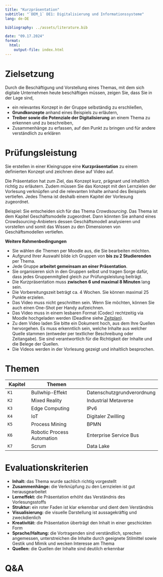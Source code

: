 ```yaml
---
title: "Kurzpräsentation"
subtitle: "`DEM_1` DE1: Digitalisierung und Informationssysteme"
lang: de-DE

bibliography: ../assets/literature.bib

date: "09.17.2024"
format: 
  html:
    output-file: index.html
---
```


# Zielsetzung {visibility="hidden"}

Durch die Beschäftigung und Vorstellung eines Themas, mit dem sich digitale Unternehmen heute beschäftigen müssen, zeigen Sie, dass Sie in der Lage sind,

::: incremental
- ein relevantes Konzept in der Gruppe selbständig zu erschließen,
- **Grundkonzepte** anhand eines Beispiels zu erläutern,
- **Treiber sowie die Potenziale der Digitalisierung** an einem Thema zu erkennen und zu beschreiben,
- Zusammenhänge zu erfassen, auf den Punkt zu bringen und für andere verständlich zu erklären
:::

# Prüfungsleistung

Sie erstellen in einer Kleingruppe eine **Kurzpräsentation** zu einem definierten Konzept und zeichnen diese auf Video auf.

Die Präsentation hat zum Ziel, das Konzept kurz, prägnant und inhaltlich richtig zu erläutern. Zudem müssen Sie das Konzept mit den Lernzielen der Vorlesung verknüpfen und die relevanten Inhalte anhand des Beispiels vertiefen. Jedes Thema ist deshalb einem Kapitel der Vorlesung zugeordnet.

::: small
Beispiel: Sie entscheiden sich für das Thema *Crowdsourcing*. Das Thema ist dem Kapitel Geschäftsmodelle zugeordnet. Dann könnten Sie anhand eines Crowdsourcing-Anbieters dessen Geschäftsmodell analysieren und vorstellen und somit das Wissen zu den Dimensionen von Geschäftsmodellen vertiefen.
:::

**Weitere Rahmenbedingungen**

- Sie wählen die Themen per Moodle aus, die Sie bearbeiten möchten.
- Aufgrund Ihrer Auswahl bilde ich Gruppen von **bis zu 2 Studierenden** per Thema.
- Jede Gruppe **arbeitet gemeinsam an einer Präsentation**. 
- Sie organisieren sich in den Gruppen selbst und tragen Sorge dafür, dass jedes Gruppenmitglied gleich zur Prüfungsleistung beiträgt.
- Die Kurzpräsentation muss **zwischen 6 und maximal 8 Minuten** lang sein.
- Die Vorbereitungszeit beträgt ca. 4 Wochen. Sie können maximal 25 Punkte erzielen.
- Das Video muss nicht geschnitten sein. Wenn Sie möchten, können Sie auch einen One-Shot per Handy aufzeichnen.
- Das Video muss in einem lesbaren Format (Codec) rechtzeitig via Moodle hochgeladen werden (Deadline siehe [Zeitplan](../admin/#zeitplan)).
- Zu dem Video laden Sie bitte ein Dokument hoch, aus dem Ihre Quellen hervorgehen. Es muss erkenntlich sein, welche Inhalte aus welcher Quelle stammen (entweder per textlicher Beschreibung oder Zeitangabe). Sie sind verantwortlich für die Richtigkeit der Inhalte und die Belege der Quellen.
- Die Videos werden in der Vorlesung gezeigt und inhaltlich besprochen.

# Themen

:::column-page-right

| **Kapitel** | **Themen**                      |                               |
|-------------|---------------------------------|-------------------------------|
| `K1`        | Bullwhip-Effekt                 | Datenschutzgrundverordnung    | 
| `K2`        | Mixed Reality                   | Industrial Metaverse          | 
| `K3`        | Edge Computing                  | IPv6                          | 
| `K4`        | IoT                             | Digitaler Zwilling            | 
| `K5`        | Process Mining                  | BPMN                          | 
| `K6`        | Robotic Process Automation      | Enterprise Service Bus        | 
| `K7`        | Scrum                           | Data Lake                     | 

:::

# Evaluationskriterien

-   **Inhalt:** das Thema wurde sachlich richtig vorgestellt
-   **Zusammenhänge:** die Verknüpfung zu den Lernzielen ist gut herausgearbeitet
-   **Lerneffekt:** die Präsentation erhöht das Verständnis des Vorlesungsstoffs
-   **Struktur:** ein roter Faden ist klar erkennbar und dient dem Verständnis
-   **Visualisierung:** die visuelle Darstellung ist aussagekräftig und zweckdienlich
-   **Kreativität:** die Präsentation überträgt den Inhalt in einer geschickten Form
-   **Sprache/Haltung:** die Vortragenden sind verständlich, sprechen angemessen, unterstreichen die Inhalte durch geeignete Stilmittel sowie Gestik und Mimik und wecken Interesse am Thema
-   **Quellen:** die Quellen der Inhalte sind deutilch erkennbar

# Q&A {.unlisted .html-hidden background-color="lightgrey" background-image="images/question.jpeg"}
